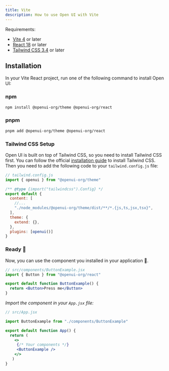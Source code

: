 ```yaml
---
title: Vite
description: How to use Open UI with Vite
---
```


Requirements:

- [Vite 4](https://vitejs.dev/) or later
- [React 18](https://reactjs.org/) or later
- [Tailwind CSS 3.4](https://tailwindcss.com/docs/guides/vite#react) or later

## Installation

In your Vite React project, run one of the following command to install Open UI:

### npm

```bash
npm install @openui-org/theme @openui-org/react
```

### pnpm

```sh
pnpm add @openui-org/theme @openui-org/react
```

### Tailwind CSS Setup

Open UI is built on top of Tailwind CSS, so you need to install Tailwind CSS first. You can follow the official
[installation guide](https://tailwindcss.com/docs/guides/vite#react) to install Tailwind CSS. Then you need to add 
the following code to your `tailwind.config.js` file:

```js
// tailwind.config.js
import { openui } from "@openui-org/theme"

/** @type {import("tailwindcss").Config} */
export default {
  content: [
    //...
    "./node_modules/@openui-org/theme/dist/**/*.{js,ts,jsx,tsx}",
  ],
  theme: {
    extend: {},
  },
  plugins: [openui()]
}
```

### Ready 🎉

Now, you can use the component you installed in your application 🎉.

```jsx
// src/components/ButtonExample.jsx
import { Button } from "@openui-org/react"

export default function ButtonExample() {
  return <Button>Press me</Button>
}
```

_Import the component in your `App.jsx` file:_

```jsx
// src/App.jsx

import ButtonExample from "./components/ButtonExample"

export default function App() {
  return (
    <>
     {/* Your components */}
     <ButtonExample />    
    </>
   )
}
```